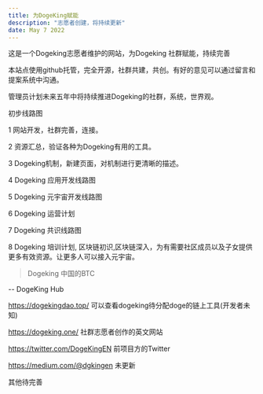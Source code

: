 ```yaml
---
title: 为DogeKing赋能
description: "志愿者创建，将持续更新"
date: May 7 2022
---
```


这是一个Dogeking志愿者维护的网站，为Dogeking 社群赋能，持续完善

本站点使用github托管，完全开源，社群共建，共创。有好的意见可以通过留言和提案系统中沟通。

管理员计划未来五年中将持续推进Dogeking的社群，系统，世界观。

初步线路图

1 网站开发，社群完善，连接。

2 资源汇总，验证各种为Dogeking有用的工具。

3 Dogeking机制，新建页面，对机制进行更清晰的描述。

4 Dogeking 应用开发线路图

5 Dogeking 元宇宙开发线路图

6 Dogeking 运营计划

7 Dogeking 共识线路图

8 Dogeking 培训计划, 区块链初识,区块链深入，为有需要社区成员以及子女提供更多有效资源。让更多人可以接入元宇宙。

> Dogeking 中国的BTC

-- DogeKing Hub

https://dogekingdao.top/  可以查看dogeking待分配doge的链上工具(开发者未知)

https://dogeking.one/ 社群志愿者创作的英文网站

https://twitter.com/DogeKingEN 前项目方的Twitter

https://medium.com/@dgkingen 未更新

其他待完善


